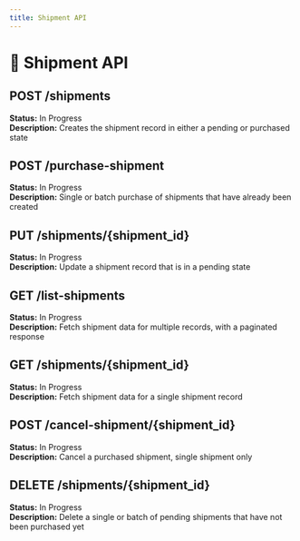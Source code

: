 ```yaml
---
title: Shipment API
---
```


# 🚚 Shipment API

## POST /shipments
**Status:** In Progress  
**Description:** Creates the shipment record in either a pending or purchased state

## POST /purchase-shipment
**Status:** In Progress  
**Description:** Single or batch purchase of shipments that have already been created

## PUT /shipments/{shipment_id}
**Status:** In Progress  
**Description:** Update a shipment record that is in a pending state

## GET /list-shipments
**Status:** In Progress  
**Description:** Fetch shipment data for multiple records, with a paginated response

## GET /shipments/{shipment_id}
**Status:** In Progress  
**Description:** Fetch shipment data for a single shipment record

## POST /cancel-shipment/{shipment_id}
**Status:** In Progress  
**Description:** Cancel a purchased shipment, single shipment only

## DELETE /shipments/{shipment_id}
**Status:** In Progress  
**Description:** Delete a single or batch of pending shipments that have not been purchased yet 